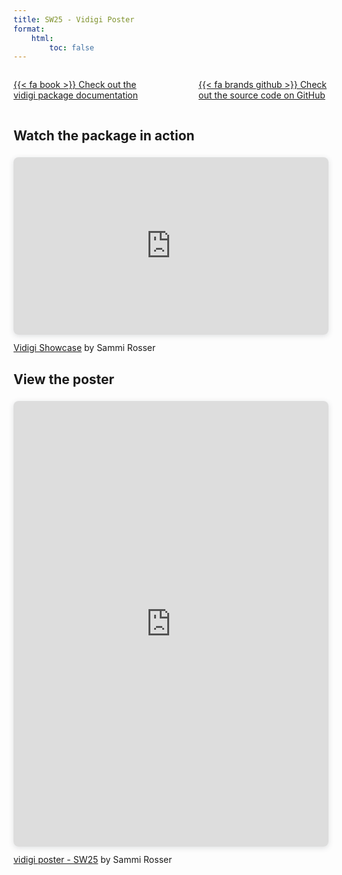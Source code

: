 ```yaml
---
title: SW25 - Vidigi Poster
format:
    html:
        toc: false
---
```



::::{.columns}

:::{.column width=45%}


[{{< fa book >}} Check out the vidigi package documentation](https://sammirosser.com/vidigi/vidigi_docs/){.btn .btn-outline-primary .btn role="button" data-toggle="tooltip"}

:::

:::{.column width=10%}

:::

:::{.column width=45%}

[{{< fa brands github >}} Check out the source code on GitHub](https://github.com/Bergam0t/vidigi){.btn .btn-outline-primary .btn role="button" data-toggle="tooltip"}

:::

::::

## Watch the package in action

```{=html}
<div style="position: relative; width: 100%; height: 0; padding-top: 56.2500%;
 padding-bottom: 0; box-shadow: 0 2px 8px 0 rgba(63,69,81,0.16); margin-top: 1.6em; margin-bottom: 0.9em; overflow: hidden;
 border-radius: 8px; will-change: transform;">
  <iframe loading="lazy" style="position: absolute; width: 100%; height: 100%; top: 0; left: 0; border: none; padding: 0;margin: 0;"
    src="https://www.canva.com/design/DAGiQaZ0BJ8/CdWktcw2PYjOJxMZt2c5aQ/watch?embed" allowfullscreen="allowfullscreen" allow="fullscreen">
  </iframe>
</div>
<a href="https:&#x2F;&#x2F;www.canva.com&#x2F;design&#x2F;DAGiQaZ0BJ8&#x2F;CdWktcw2PYjOJxMZt2c5aQ&#x2F;watch?utm_content=DAGiQaZ0BJ8&amp;utm_campaign=designshare&amp;utm_medium=embeds&amp;utm_source=link" target="_blank" rel="noopener">Vidigi Showcase</a> by Sammi Rosser
```

## View the poster

```{=html}
<div style="position: relative; width: 100%; height: 0; padding-top: 141.3793%;
 padding-bottom: 0; box-shadow: 0 2px 8px 0 rgba(63,69,81,0.16); margin-top: 1.6em; margin-bottom: 0.9em; overflow: hidden;
 border-radius: 8px; will-change: transform;">
  <iframe loading="lazy" style="position: absolute; width: 100%; height: 100%; top: 0; left: 0; border: none; padding: 0;margin: 0;"
    src="https://www.canva.com/design/DAGiK5DIsVg/MD7bN6a8MohUub2tT7m4wA/view?embed" allowfullscreen="allowfullscreen" allow="fullscreen">
  </iframe>
</div>
<a href="https:&#x2F;&#x2F;www.canva.com&#x2F;design&#x2F;DAGiK5DIsVg&#x2F;MD7bN6a8MohUub2tT7m4wA&#x2F;view?utm_content=DAGiK5DIsVg&amp;utm_campaign=designshare&amp;utm_medium=embeds&amp;utm_source=link" target="_blank" rel="noopener">vidigi poster - SW25</a> by Sammi Rosser
```
